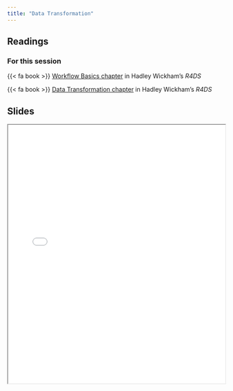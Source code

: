 ```yaml
---
title: "Data Transformation"
---
```


## Readings

### For this session

{{< fa book >}} [Workflow Basics chapter](https://r4ds.had.co.nz/workflow-basics.html) in Hadley Wickham's *R4DS*

{{< fa book >}} [Data Transformation chapter](https://r4ds.had.co.nz/transform.html) in Hadley Wickham's *R4DS*

## Slides

```{=html}
<iframe class="slide-deck" src="../_site/slides/03-class.html" width = "100%" height = 600px></iframe>
```
